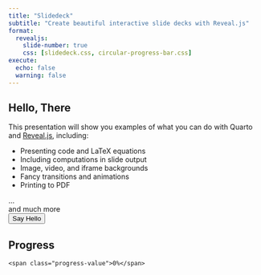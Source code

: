 ```yaml
---
title: "Slidedeck"
subtitle: "Create beautiful interactive slide decks with Reveal.js"
format:
  revealjs: 
    slide-number: true
    css: [slidedeck.css, circular-progress-bar.css]
execute:
  echo: false
  warning: false    
---
```


## Hello, There

This presentation will show you examples of what you can do with Quarto and [Reveal.js](https://revealjs.com), including:

-   Presenting code and LaTeX equations
-   Including computations in slide output
-   Image, video, and iframe backgrounds
-   Fancy transitions and animations
-   Printing to PDF

...<div class="foo">and much more</div>

<form>  
  <input type="button" value="Say Hello" onclick="msg()"/>  
</form> 

<script type="text/javascript">
  function msg(){  
    alert("Hello, Local Slidedeck Script!");  
  }
</script>  

<script type="text/javascript" src="https://raw.githubusercontent.com/vanHeemstraSystems/quarto-revealjs/main/slidedeck.js"></script>

## Progress

<div class="container">
  <div class="circular-progress">
    <span class="progress-value">0%</span>
  </div>
</div>

<script type="text/javascript">
let circularProgress = document.querySelector(".circular-progress"),
    progressValue = document.querySelector(".progress-value");

let progressStartValue = 0,    
    progressEndValue = 90,    
    speed = 100;
    
let progress = setInterval(() => {
    progressStartValue++;
    progressValue.textContent = `${progressStartValue}%`
    circularProgress.style.background = `conic-gradient(#7d2ae8 ${progressStartValue * 3.6}deg, #ededed 0deg)`
    if(progressStartValue == progressEndValue){
        clearInterval(progress);
    }    
}, speed);
</script>  

